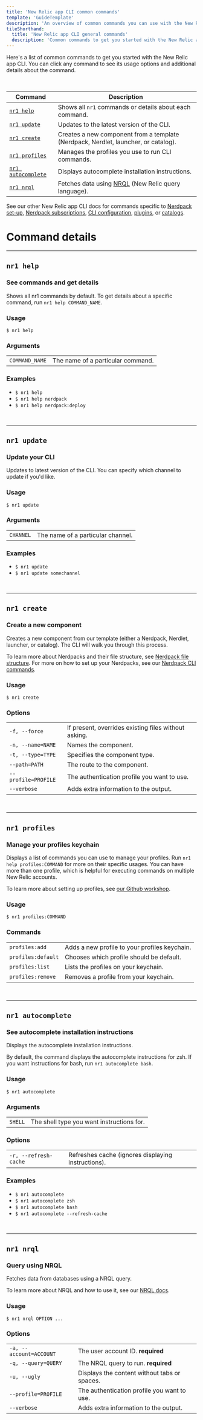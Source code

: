 ```yaml
---
title: 'New Relic app CLI common commands'
template: 'GuideTemplate'
description: 'An overview of common commands you can use with the New Relic app CLI.'
tileShorthand:
  title: 'New Relic app CLI general commands'
  description: 'Common commands to get you started with the New Relic app CLI.'
---
```


<Intro>

Here's a list of common commands to get you started with the New Relic app CLI. You can click any command to see its usage options and additional details about the command.

</Intro>

<br />

| Command                                 | Description                                                                                                                                                                |
| --------------------------------------- | -------------------------------------------------------------------------------------------------------------------------------------------------------------------------- |
| [`nr1 help`](#nr1-help)                 | Shows all `nr1` commands or details about each command.                                                                                                                    |
| [`nr1 update`](#nr1-update)             | Updates to the latest version of the CLI.                                                                                                                                  |
| [`nr1 create`](#nr1-create)             | Creates a new component from a template (Nerdpack, Nerdlet, launcher, or catalog).                                                                                         |
| [`nr1 profiles`](#nr1-profiles)         | Manages the profiles you use to run CLI commands.                                                                                                                          |
| [`nr1 autocomplete`](#nr1-autocomplete) | Displays autocomplete installation instructions.                                                                                                                           |
| [`nr1 nrql`](#nr1-nrql)                 | Fetches data using [NRQL](https://newrelic.com/docs/query-data/nrql-new-relic-query-language/getting-started/introduction-nrql) (New Relic query language). |  |

See our other New Relic app CLI docs for commands specific to [Nerdpack set-up](/explore-docs/nr1-nerdpack), [Nerdpack subscriptions](explore-docs/nr1-subscription), [CLI configuration](/explore-docs/nr1-config), [plugins](/explore-docs/nr1-plugins), or [catalogs](/explore-docs/nr1-catalog).

# Command details

---

## `nr1 help`

### See commands and get details

Shows all nr1 commands by default. To get details about a specific command, run `nr1 help COMMAND_NAME`.

### Usage

`$ nr1 help`

### Arguments

|                |                                   |
| -------------- | --------------------------------- |
| `COMMAND_NAME` | The name of a particular command. |

### Examples

- `$ nr1 help`
- `$ nr1 help nerdpack`
- `$ nr1 help nerdpack:deploy`

<br />

---

## `nr1 update`

### Update your CLI

Updates to latest version of the CLI. You can specify which channel to update if you'd like.

### Usage

`$ nr1 update`

### Arguments

|           |                                   |
| --------- | --------------------------------- |
| `CHANNEL` | The name of a particular channel. |

### Examples

- `$ nr1 update`
- `$ nr1 update somechannel`

<br />

---

## `nr1 create`

### Create a new component

Creates a new component from our template (either a Nerdpack, Nerdlet, launcher, or catalog). The CLI will walk you through this process.

To learn more about Nerdpacks and their file structure, see [Nerdpack file structure](/explore-docs/nerdpack-file-structure). For more on how to set up your Nerdpacks, see our [Nerdpack CLI commands](/explore-docs/nr1-nerdpack).

### Usage

`$ nr1 create`

### Options

|                     |                                                      |
| ------------------- | ---------------------------------------------------- |
| `-f, --force`       | If present, overrides existing files without asking. |
| `-n, --name=NAME`   | Names the component.                                 |
| `-t, --type=TYPE`   | Specifies the component type.                        |
| `--path=PATH`       | The route to the component.                          |
| `--profile=PROFILE` | The authentication profile you want to use.          |
| `--verbose`         | Adds extra information to the output.                |

<br />

---

## `nr1 profiles`

### Manage your profiles keychain

Displays a list of commands you can use to manage your profiles. Run `nr1 help profiles:COMMAND` for more on their specific usages. You can have more than one profile, which is helpful for executing commands on multiple New Relic accounts.

To learn more about setting up profiles, see [our Github workshop](https://github.com/newrelic/nr1-workshop/blob/master/lab-cli/INSTRUCTIONS.md).

### Usage

`$ nr1 profiles:COMMAND`

### Commands

|                    |                                               |
| ------------------ | --------------------------------------------- |
| `profiles:add`     | Adds a new profile to your profiles keychain. |
| `profiles:default` | Chooses which profile should be default.      |
| `profiles:list`    | Lists the profiles on your keychain.          |
| `profiles:remove`  | Removes a profile from your keychain.         |

<br />

---

## `nr1 autocomplete`

### See autocomplete installation instructions

Displays the autocomplete installation instructions.

By default, the command displays the autocomplete instructions for zsh. If you want instructions for bash, run `nr1 autocomplete bash`.

### Usage

`$ nr1 autocomplete`

### Arguments

|         |                                           |
| ------- | ----------------------------------------- |
| `SHELL` | The shell type you want instructions for. |

### Options

|                       |                                                    |
| --------------------- | -------------------------------------------------- |
| `-r, --refresh-cache` | Refreshes cache (ignores displaying instructions). |

### Examples

- `$ nr1 autocomplete`
- `$ nr1 autocomplete zsh`
- `$ nr1 autocomplete bash`
- `$ nr1 autocomplete --refresh-cache`

<br />

---

## `nr1 nrql`

### Query using NRQL

Fetches data from databases using a NRQL query.

To learn more about NRQL and how to use it, see our [NRQL docs](https://newrelic.com/docs/query-data/nrql-new-relic-query-language/getting-started/introduction-nrql).

### Usage

`$ nr1 nrql OPTION ...`

### Options

|                         |                                              |
| ----------------------- | -------------------------------------------- |
| `-a, --account=ACCOUNT` | The user account ID. **required**            |
| `-q, --query=QUERY`     | The NRQL query to run. **required**          |
| `-u, --ugly`            | Displays the content without tabs or spaces. |
| `--profile=PROFILE`     | The authentication profile you want to use.  |
| `--verbose`             | Adds extra information to the output.        |
